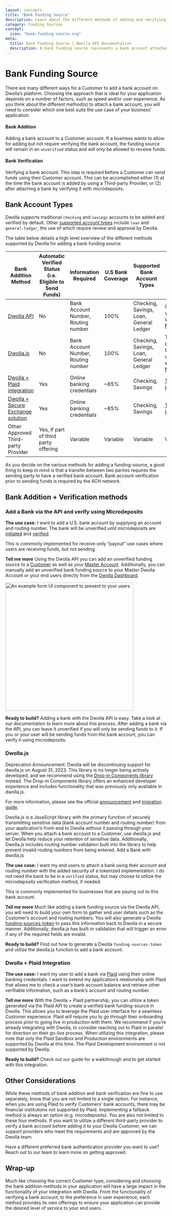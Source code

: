 ```yaml
---
layout: concepts
title: "Bank Funding Source"
description: Learn about the different methods of adding and verifying a bank funding source to a Customer account.
category: Funding Sources
concept:
  icon: "bank-funding-source.svg"
meta:
  title: Bank Funding Source | Dwolla API Documentation
  description: A bank funding source represents a bank account attached to a Customer resource or the Master Account which can be used to create ACH transfers.
---
```



# Bank Funding Source

There are many different ways for a Customer to add a bank account on Dwolla’s platform. Choosing the approach that is ideal for your application depends on a number of factors, such as speed and/or user experience. As you think about the different method(s) to attach a bank account, you will need to consider which one best suits the use case of your business’ application.

#### Bank Addition

Adding a bank account to a Customer account. If a business wants to allow for adding but not require verifying the bank account, the funding source will remain in an `unverified` status and will only be allowed to receive funds.

#### Bank Verification

Verifying a bank account. This step is required before a Customer can send funds using their Customer account. This can be accomplished either (1) at the time the bank account is added by using a Third-party Provider, or (2) after attaching a bank by verifying it with microdeposits.

## Bank Account Types

Dwolla supports traditional `checking` and `savings` accounts to be added and verified by default. Other [supported account types](https://www.dwolla.com/platform/bank-account-types/) include `loan` and `general-ledger`, the use of which require review and approval by Dwolla.

The table below details a high level overview of the different methods supported by Dwolla for adding a bank funding source.

| Bank Addition Method                                                                                         | Automatic Verified Status (i.e. Eligible to Send Funds) | Information Required                       | U.S Bank Coverage | Supported Bank Account Types                                 | Other features                                                                                                                                                                    |
| ------------------------------------------------------------------------------------------------------------ | ------------------------------------------------------- | ------------------------------------------ | ----------------- | ------------------------------------------------------------ | --------------------------------------------------------------------------------------------------------------------------------------------------------------------------------- |
| [Dwolla API](https://developers.dwolla.com/api-reference/funding-sources/create-funding-source-for-customer) | No                                                      | Bank Account Number, <br /> Routing number | 100%              | Checking, <br /> Savings, <br /> Loan, <br /> General Ledger | Optional bank verification with [Microdeposits](https://developers.dwolla.com/guides/micro-deposit-verification#verify-a-bank-account-with-micro-deposits)                        |
| [Dwolla.js](https://developers.dwolla.com/guides/dwolla-js/add-a-bank-account#add-a-bank-using-dwollajs)     | No                                                      | Bank Account Number, <br /> Routing number | 100%              | Checking, <br /> Savings, <br /> Loan, <br /> General Ledger | Tokenized data, <br /> Optional bank verification with [Microdeposits](https://developers.dwolla.com/guides/micro-deposit-verification#verify-a-bank-account-with-micro-deposits) |
| [Dwolla + Plaid integration](https://developers.dwolla.com/guides/plaid#plaid-integration)                   | Yes                                                     | Online banking credentials                 | ~85%              | Checking, <br /> Savings                                     | [Tokenized integration](https://www.dwolla.com/integrations/plaid/)                                                                                                               |
| [Dwolla + Secure Exchange solution](https://developers.dwolla.com/api-reference/exchanges)                   | Yes                                                     | Online banking credentials                 | ~85%              | Checking, <br /> Savings                                     | [Tokenized integration](https://developers.dwolla.com/concepts/secure-exchange)                                                                                                   |
| Other Approved Third-party Provider                                                                          | Yes, if part of third party offering                    | Variable                                   | Variable          | Variable                                                     | Variable                                                                                                                                                                          |

As you decide on the various methods for adding a funding-source, a good thing to keep in mind is that a transfer between two parties requires the sending party to have a verified bank account. Bank account verification prior to sending funds is required by the ACH network.

## Bank Addition + Verification methods

### Add a Bank via the API and verify using Microdeposits

**The use case:**
I want to add a U.S. bank account by supplying an account and routing number. The bank will be unverified until microdeposits are [initiated](https://developers.dwolla.com/api-reference/funding-sources/initiate-micro-deposits) and [verified](https://developers.dwolla.com/api-reference/funding-sources/verify-micro-deposits).

This is commonly implemented for receive-only “payout” use cases where users are receiving funds, but not sending.

**Tell me more**
Using the Dwolla API you can add an unverified funding source to a [Customer](https://developers.dwolla.com/api-reference/funding-sources/create-funding-source-for-customer) as well as your [Master Account](https://developers.dwolla.com/api-reference/accounts/create-a-funding-source). Additionally, you can manually add an unverified bank funding source to your Master Dwolla Account or your end users directly from the [Dwolla Dashboard](https://www.dwolla.com/platform/dashboard/).

<img
  src={addFundingSourceForm}
  alt="An example form UI component to present to your users."
  width="400"
/>

**Ready to build?**
Adding a bank with the Dwolla API is easy. Take a look at our documentation to learn more about this process. After adding a bank via the API, you can leave it unverified if you will only be sending funds to it. If you or your user will be sending funds from the bank account, you can verify it using microdeposits.

<InlineCTA
  icon={guideIcon}
  text="Check our step-by-step guide on verifying a bank using microdeposits."
  href="/guides/micro-deposit-verification"
/>

### Dwolla.js

<AlertBar variation="announcement">
  Deprecation Announcement: Dwolla will be discontinuing support for dwolla.js on August 31, 2023. This library is no longer being actively developed, and we recommend using the <a href="/concepts/drop-in-components">Drop-in Components library</a> instead. The Drop-in Components library offers an enhanced developer experience and includes functionality that was previously only available in dwolla.js.

For more information, please see the official <a href="https://discuss.dwolla.com/t/may-2023-updates-retiring-dwolla-s-client-side-javascript-library-dwolla-js/8969">announcement</a> and <a href="https://discuss.dwolla.com/t/migration-guide-dwolla-js-to-dwolla-web-js/8968">migration guide</a>.

</AlertBar>

Dwolla.js is a JavaScript library with the primary function of securely transmitting sensitive data (bank account number and routing number) from your application’s front-end to Dwolla without it passing through your server. When you attach a bank account to a Customer, use dwolla.js and let Dwolla help reduce your retention of sensitive data. Additionally, Dwolla.js includes routing number validation built into the library to help prevent invalid routing numbers from being entered.
Add a Bank with dwolla.js

**The use case:**
I want my end users to attach a bank using their account and routing number with the added security of a tokenized implementation. I do not need the bank to be in a `verified` status, but may choose to utilize the microdeposits verification method, if needed.

This is commonly implemented for businesses that are paying out to this bank account.

**Tell me more**
Much like adding a bank funding source via the Dwolla API, you will need to build your own form to gather end user details such as the Customer’s account and routing numbers. You will also generate a Dwolla [funding-sources-token](https://developers.dwolla.com/api-reference/funding-sources/create-a-funding-sources-token-for-dwolla-js) to pass this information back to Dwolla in a secure manner. Additionally, dwolla.js has built-in validation that will trigger an error if any of the required fields are invalid.

**Ready to build?**
Find out how to generate a Dwolla `funding-sources-token` and utilize the dwolla.js function to add a bank account.

<InlineCTA
  icon={guideIcon}
  text="Check our step-by-step guide on adding a bank funding-source using dwolla.js."
  href="/guides/dwolla-js/add-a-bank-account"
/>

### Dwolla + Plaid Integration

**The use case:**
I want my user to add a bank via [Plaid](https://www.dwolla.com/integrations/plaid/) using their online banking credentials. I want to extend my application’s relationship with Plaid that allows me to check a user’s bank account balance and retrieve other verifiable information, such as a bank’s account and routing number.

**Tell me more**
With the Dwolla + Plaid partnership, you can utilize a token generated via the Plaid API to create a verified bank funding-source in Dwolla.
This allows you to leverage the Plaid user interface for a seamless Customer experience.
Plaid will require you to go through their onboarding process prior to going live in production with them. We recommend if you’re already integrating with Dwolla, to consider reaching out to Plaid in parallel for direction on their go-live process.
When utilizing this integration, please note that only the Plaid Sandbox and Production environments are supported by Dwolla at this time. The Plaid Development environment is not supported by Dwolla.

**Ready to build?**
Check out our guide for a walkthrough and to get started with this integration.

<InlineCTA
  icon={guideIcon}
  text="Check our step-by-step guide on adding and verifying a bank funding-source using the Dwolla + Plaid integration."
  href="/guides/plaid"
/>

## Other Considerations

While these methods of bank addition and bank verification are fine to use separately, know that you are not limited to a single option. For instance, when you are using Plaid to verify Customers’ bank accounts, there may be financial institutions not supported by Plaid. Implementing a fallback method is always an option (e.g. microdeposits).
You are also not limited to these four methods. If you want to utilize a different third-party provider to verify a bank account before adding it to your Dwolla Customer, we can support providers who meet the requirements and are approved by the Dwolla team.

Have a different preferred bank authentication provider you want to use? Reach out to our team to learn more on getting approved.

## Wrap-up

Much like choosing the correct Customer type, considering and choosing the bank addition methods in your application will have a large impact in the functionality of your integration with Dwolla. From the functionality of verifying a bank account, to the preference in user experience, each method provides its own offerings to ensure your application can provide the desired level of service to your end users.
